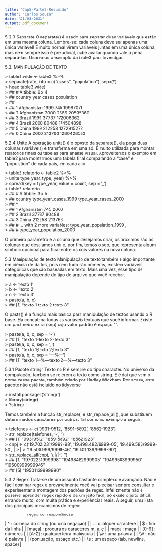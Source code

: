 ---
title: "Cap5-Parte2-Resumido"
author: "Carlos Souza"
date: "21/03/2021"
output: pdf_document
---

5.2.3 Separate
  O separate() é usado para separar duas variáveis que estão em uma mesma coluna. Lembre-se: cada coluna deve ser apenas uma única variável! É muito normal virem variáveis juntas em uma única coluna, mas nem sempre isso é prejudicial, cabe avaliar quando vale a pena separá-las.
  Usaremos o exemplo da table3 para investigar:

5.3. MANIPULAÇÃO DE TEXTO

| > table3.wide <- table3 %>%
| > separate(rate, into = c("cases", "population"), sep='/')
| > head(table3.wide)
| > ## # A tibble: 6 x 4
| > ## country year cases population
| > ## <chr> <int> <chr> <chr>
| > ## 1 Afghanistan 1999 745 19987071
| > ## 2 Afghanistan 2000 2666 20595360
| > ## 3 Brazil 1999 37737 172006362
| > ## 4 Brazil 2000 80488 174504898
| > ## 5 China 1999 212258 1272915272
| > ## 6 China 2000 213766 1280428583

5.2.4 Unite
  A operação unite() é o oposto da separate(), ela pega duas colunas (variáveis) e transforma em uma só. É muito utilizada para montar relatórios finais ou tabelas para análise visual. Aproveitemos o exemplo em table2 para montarmos uma tabela final comparando a “case” e “population” de cada país, em cada ano.

| > table2.relatorio <- table2 %>%
| > unite(type_year, type, year) %>%
| > spread(key = type_year, value = count, sep = '_')
| > table2.relatorio
| > ## # A tibble: 3 x 5
| > ## country type_year_cases_1999 type_year_cases_2000
| > ## * <chr> <int> <int>
| > ## 1 Afghanistan 745 2666
| > ## 2 Brazil 37737 80488
| > ## 3 China 212258 213766
| > ## # ... with 2 more variables: type_year_population_1999 <int>,
| > ## # type_year_population_2000 <int>

  O primeiro parâmetro é a coluna que desejamos criar, os próximos são as colunas que desejamos unir e, por fim, temos o sep, que representa algum símbolo opcional para ficar entre os dois valores na nova coluna.

5.3 Manipulação de texto
  Manipulação de texto também é algo importante em ciência de dados, pois nem tudo são números, existem variáveis categóricas que são baseadas em texto. Mais uma vez, esse tipo de manipulação depende do tipo de arquivo que você receber.
  
| > a <- 'texto 1'
| > b <- 'texto 2'
| > c <- 'texto 3'
| > paste(a, b, c)
| > ## [1] "texto 1 texto 2 texto 3"

  O paste() é a função mais básica para manipulação de textos usando o R base. Ela concatena todas as variáveis textuais que você informar. Existe um parâmetro extra (sep) cujo valor padrão é espaço ‘ ‘.

| > paste(a, b, c, sep = '-')
| > ## [1] "texto 1-texto 2-texto 3"
| > paste(a, b, c, sep = ';')
| > ## [1] "texto 1;texto 2;texto 3"
| > paste(a, b, c, sep = '---%---')
| > ## [1] "texto 1---%---texto 2---%---texto 3"

5.3.1 Pacote stringr
  Texto no R é sempre do tipo character. No universo da computação, também se referem a texto como string. E é daí que vem o nome desse pacote, também criado por Hadley Wickham. Por acaso, este pacote não está incluído no tidyverse.

| > install.packages('stringr')
| > library(stringr)
| > ?stringr

  Temos também a função str_replace() e str_replace_all(), que substituem determinados caracteres por outros. Tal como no exemplo a seguir:
  
| > telefones <- c('9931-9512', '8591-5892', '8562-1923')
| > str_replace(telefones, '-', '')
| > ## [1] "99319512" "85915892" "85621923"
| > cnpj <- c('19.702.231/9999-98', '19.498.482/9999-05', '19.499.583/9999-50', | > | > '19.500.999/9999-46', '19.501.139/9999-90')
| > str_replace_all(cnpj, '\\.|/|-', '')
| > ## [1] "19702231999998" "19498482999905" "19499583999950" "19500999999946"
| > ## [5] "19501139999990"

5.3.2 Regex
  Trata-se de um assunto bastante complexo e avançado. Não é fácil dominar regex e provavelmente você vai precisar sempre consultar e experimentar a montagem dos padrões de regex. Infelizmente não é possível aprender regex rápido e de um jeito fácil, só existe o jeito difícil: errando muito, com muita prática e
experiências reais.
  A seguir, uma lista dos principais mecanismos de regex:

              regex correspondência
    
  |      ^ : começa do string (ou uma negação)  |
  |      . : qualquer caractere                 |
  |      $ : fim da linha                       |
  | [maça] : procura os caracteres m, a, ç      |
  |   maça : maça                               |
  |  [0-9] : números                            |
  |  [A-Z] : qualquer letra maiúscula           |
  |    \\w : uma palavra                        |
  |    \\W : não é palavra                      |
  |        (pontuação, espaço etc.)             |
  |    \\s : um espaço (tab, newline, space)    |